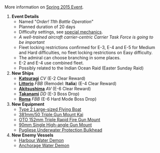 More information on [[Spring 2015 Event]].

# '''Event Details'''
#* Named "''Order! 11th Battle Operation''"
#* Planned duration of 20 days
#* Difficulty settings, see [[Spring_2015_Event#Special_Mechanics|special mechanics]].
#* ''A well-trained aircraft carrier-centric Carrier Task Force is going to be important''
#* Fleet locking restrictions confirmed for E-3, E-4 and E-5 for Medium and Hard difficulties, no fleet locking restrictions on Easy difficulty.
#* The admiral can choose branching in some places.
#*E-2 and E-4 use combined fleet.
#* Possibly related to the Indian Ocean Raid (Easter Sunday Raid)
# '''New Ships'''
#* '''[[Katsuragi]]''' ''CV'' (E-2 Clear Reward)
#* '''[[Littorio]]''' ''FBB'' (Remodel: '''Italia''') (E-4 Clear Reward)
#* '''[[Akitsushima]]''' ''AV'' (E-6 Clear Reward)
#* '''[[Takanami]]''' ''DD'' (E-3 Boss Drop)
#* '''[[Roma]]''' ''FBB'' (E-6 Hard Mode Boss Drop)
# '''New Equipment'''
#* [[Type 2 Large-sized Flying Boat]]
#* [[381mm/50 Triple Gun Mount Kai]]
#* [[OTO 152mm Triple Rapid Fire Gun Mount]]
#* [[90mm Single High-angle Gun Mount]]
#* [[Pugliese Underwater Protection Bulkhead]]
# '''New Enemy Vessels'''
#* [[Harbour Water Demon]]
#* [[Anchorage Water Demon]]